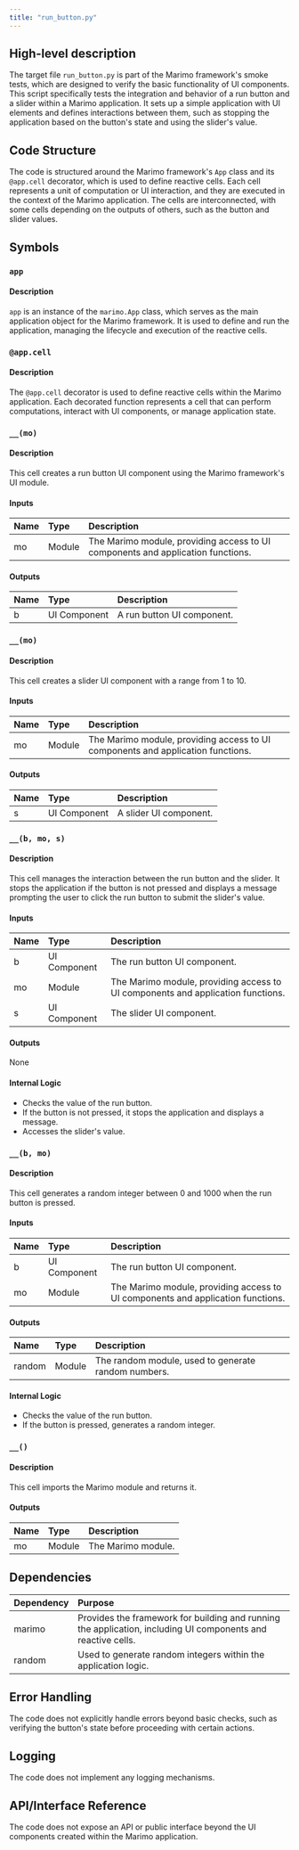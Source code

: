 ```yaml
---
title: "run_button.py"
---
```


## High-level description
The target file `run_button.py` is part of the Marimo framework's smoke tests, which are designed to verify the basic functionality of UI components. This script specifically tests the integration and behavior of a run button and a slider within a Marimo application. It sets up a simple application with UI elements and defines interactions between them, such as stopping the application based on the button's state and using the slider's value.

## Code Structure
The code is structured around the Marimo framework's `App` class and its `@app.cell` decorator, which is used to define reactive cells. Each cell represents a unit of computation or UI interaction, and they are executed in the context of the Marimo application. The cells are interconnected, with some cells depending on the outputs of others, such as the button and slider values.

## Symbols

### `app`
#### Description
`app` is an instance of the `marimo.App` class, which serves as the main application object for the Marimo framework. It is used to define and run the application, managing the lifecycle and execution of the reactive cells.

### `@app.cell`
#### Description
The `@app.cell` decorator is used to define reactive cells within the Marimo application. Each decorated function represents a cell that can perform computations, interact with UI components, or manage application state.

### `__(mo)`
#### Description
This cell creates a run button UI component using the Marimo framework's UI module.

#### Inputs
| Name | Type | Description |
|:-----|:-----|:------------|
| mo | Module | The Marimo module, providing access to UI components and application functions. |

#### Outputs
| Name | Type | Description |
|:-----|:-----|:------------|
| b | UI Component | A run button UI component. |

### `__(mo)`
#### Description
This cell creates a slider UI component with a range from 1 to 10.

#### Inputs
| Name | Type | Description |
|:-----|:-----|:------------|
| mo | Module | The Marimo module, providing access to UI components and application functions. |

#### Outputs
| Name | Type | Description |
|:-----|:-----|:------------|
| s | UI Component | A slider UI component. |

### `__(b, mo, s)`
#### Description
This cell manages the interaction between the run button and the slider. It stops the application if the button is not pressed and displays a message prompting the user to click the run button to submit the slider's value.

#### Inputs
| Name | Type | Description |
|:-----|:-----|:------------|
| b | UI Component | The run button UI component. |
| mo | Module | The Marimo module, providing access to UI components and application functions. |
| s | UI Component | The slider UI component. |

#### Outputs
None

#### Internal Logic
- Checks the value of the run button.
- If the button is not pressed, it stops the application and displays a message.
- Accesses the slider's value.

### `__(b, mo)`
#### Description
This cell generates a random integer between 0 and 1000 when the run button is pressed.

#### Inputs
| Name | Type | Description |
|:-----|:-----|:------------|
| b | UI Component | The run button UI component. |
| mo | Module | The Marimo module, providing access to UI components and application functions. |

#### Outputs
| Name | Type | Description |
|:-----|:-----|:------------|
| random | Module | The random module, used to generate random numbers. |

#### Internal Logic
- Checks the value of the run button.
- If the button is pressed, generates a random integer.

### `__()`
#### Description
This cell imports the Marimo module and returns it.

#### Outputs
| Name | Type | Description |
|:-----|:-----|:------------|
| mo | Module | The Marimo module. |

## Dependencies
| Dependency | Purpose |
|:-----------|:--------|
| marimo | Provides the framework for building and running the application, including UI components and reactive cells. |
| random | Used to generate random integers within the application logic. |

## Error Handling
The code does not explicitly handle errors beyond basic checks, such as verifying the button's state before proceeding with certain actions.

## Logging
The code does not implement any logging mechanisms.

## API/Interface Reference
The code does not expose an API or public interface beyond the UI components created within the Marimo application.